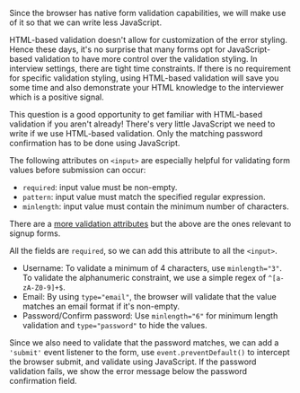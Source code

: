 
Since the browser has native form validation capabilities, we will make use of it so that we can write less JavaScript.

HTML-based validation doesn't allow for customization of the error styling. Hence these days, it's no surprise that many forms opt for JavaScript-based validation to have more control over the validation styling. In interview settings, there are tight time constraints. If there is no requirement for specific validation styling, using HTML-based validation will save you some time and also demonstrate your HTML knowledge to the interviewer which is a positive signal.

This question is a good opportunity to get familiar with HTML-based validation if you aren't already! There's very little JavaScript we need to write if we use HTML-based validation. Only the matching password confirmation has to be done using JavaScript.

The following attributes on `<input>` are especially helpful for validating form values before submission can occur:

- `required`: input value must be non-empty.
- `pattern`: input value must match the specified regular expression.
- `minlength`: input value must contain the minimum number of characters.

There are a [more validation attributes](https://developer.mozilla.org/en-US/docs/Web/Guide/HTML/Constraint_validation) but the above are the ones relevant to signup forms.

All the fields are `required`, so we can add this attribute to all the `<input>`.

- Username: To validate a minimum of 4 characters, use `minlength="3"`. To validate the alphanumeric constraint, we use a simple regex of `^[a-zA-Z0-9]+$`.
- Email: By using `type="email"`, the browser will validate that the value matches an email format if it's non-empty.
- Password/Confirm password: Use `minlength="6"` for minimum length validation and `type="password"` to hide the values.

Since we also need to validate that the password matches, we can add a `'submit'` event listener to the form, use `event.preventDefault()` to intercept the browser submit, and validate using JavaScript. If the password validation fails, we show the error message below the password confirmation field.

<TestCases />
<Notes />
